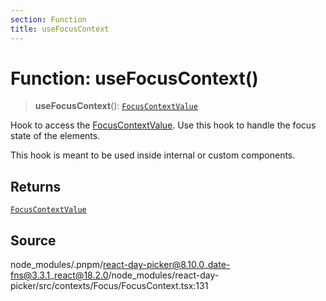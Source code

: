 ```yaml
---
section: Function
title: useFocusContext
---
```


# Function: useFocusContext()

> **useFocusContext**(): [`FocusContextValue`](/docs/api/main/type-aliases/FocusContextValue.mdx)

Hook to access the [FocusContextValue](/docs/api/main/type-aliases/FocusContextValue.mdx). Use this hook to handle the
focus state of the elements.

This hook is meant to be used inside internal or custom components.

## Returns

[`FocusContextValue`](/docs/api/main/type-aliases/FocusContextValue.mdx)

## Source

node\_modules/.pnpm/react-day-picker@8.10.0\_date-fns@3.3.1\_react@18.2.0/node\_modules/react-day-picker/src/contexts/Focus/FocusContext.tsx:131
